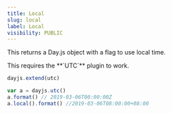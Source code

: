 ```yaml
---
title: Local
slug: local
label: Local
visibility: PUBLIC
---
```


This returns a Day.js object with a flag to use local time.

<Callout type="info">
This requires the **`UTC`** plugin to work.
</Callout>

```js
dayjs.extend(utc)

var a = dayjs.utc()
a.format() // 2019-03-06T00:00:00Z
a.local().format() //2019-03-06T08:00:00+08:00
```
